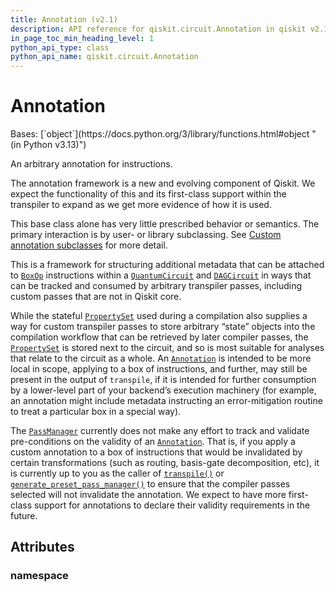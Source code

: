 ```yaml
---
title: Annotation (v2.1)
description: API reference for qiskit.circuit.Annotation in qiskit v2.1
in_page_toc_min_heading_level: 1
python_api_type: class
python_api_name: qiskit.circuit.Annotation
---
```


# Annotation

<Class id="qiskit.circuit.Annotation" isDedicatedPage={true} github="https://github.com/Qiskit/qiskit/tree/stable/2.1/qiskit/circuit/__init__.py" signature="qiskit.circuit.Annotation" modifiers="class">
  Bases: [`object`](https://docs.python.org/3/library/functions.html#object "(in Python v3.13)")

  An arbitrary annotation for instructions.

  <Admonition title="Note" type="note">
    The annotation framework is a new and evolving component of Qiskit. We expect the functionality of this and its first-class support within the transpiler to expand as we get more evidence of how it is used.
  </Admonition>

  This base class alone has very little prescribed behavior or semantics. The primary interaction is by user- or library subclassing. See [Custom annotation subclasses](circuit_annotation#circuit-annotation-subclassing) for more detail.

  This is a framework for structuring additional metadata that can be attached to [`BoxOp`](qiskit.circuit.BoxOp "qiskit.circuit.BoxOp") instructions within a [`QuantumCircuit`](qiskit.circuit.QuantumCircuit "qiskit.circuit.QuantumCircuit") and [`DAGCircuit`](qiskit.dagcircuit.DAGCircuit "qiskit.dagcircuit.DAGCircuit") in ways that can be tracked and consumed by arbitrary transpiler passes, including custom passes that are not in Qiskit core.

  While the stateful [`PropertySet`](qiskit.passmanager.PropertySet "qiskit.passmanager.PropertySet") used during a compilation also supplies a way for custom transpiler passes to store arbitrary “state” objects into the compilation workflow that can be retrieved by later compiler passes, the [`PropertySet`](qiskit.passmanager.PropertySet "qiskit.passmanager.PropertySet") is stored next to the circuit, and so is most suitable for analyses that relate to the circuit as a whole. An [`Annotation`](#qiskit.circuit.Annotation "qiskit.circuit.Annotation") is intended to be more local in scope, applying to a box of instructions, and further, may still be present in the output of `transpile`, if it is intended for further consumption by a lower-level part of your backend’s execution machinery (for example, an annotation might include metadata instructing an error-mitigation routine to treat a particular box in a special way).

  The [`PassManager`](qiskit.transpiler.PassManager "qiskit.transpiler.PassManager") currently does not make any effort to track and validate pre-conditions on the validity of an [`Annotation`](#qiskit.circuit.Annotation "qiskit.circuit.Annotation"). That is, if you apply a custom annotation to a box of instructions that would be invalidated by certain transformations (such as routing, basis-gate decomposition, etc), it is currently up to you as the caller of [`transpile()`](compiler#qiskit.compiler.transpile "qiskit.compiler.transpile") or [`generate_preset_pass_manager()`](qiskit.transpiler.generate_preset_pass_manager "qiskit.transpiler.generate_preset_pass_manager") to ensure that the compiler passes selected will not invalidate the annotation. We expect to have more first-class support for annotations to declare their validity requirements in the future.

  ## Attributes

  ### namespace

  <Attribute id="qiskit.circuit.Annotation.namespace" attributeValue="''" />
</Class>

